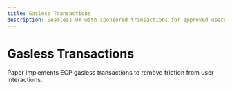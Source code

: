 ```yaml
---
title: Gasless Transactions
description: Seamless UX with sponsored transactions for approved users
---
```



# Gasless Transactions

Paper implements ECP gasless transactions to remove friction from user interactions.
